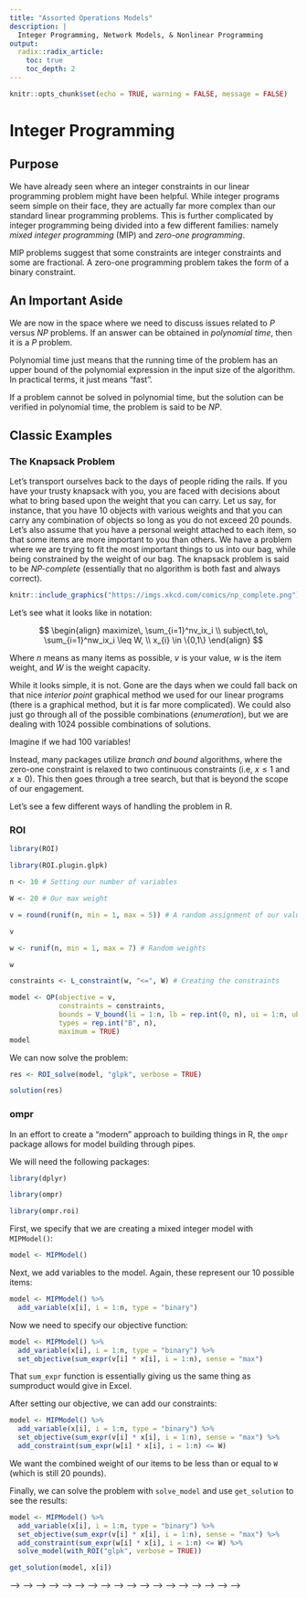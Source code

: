 ```yaml
---
title: "Assorted Operations Models"
description: | 
  Integer Programming, Network Models, & Nonlinear Programming
output:
  radix::radix_article:
    toc: true
    toc_depth: 2
---
```


```r
knitr::opts_chunk$set(echo = TRUE, warning = FALSE, message = FALSE)
```

# Integer Programming

## Purpose

We have already seen where an integer constraints in our linear programming problem might have been helpful. While integer programs seem simple on their face, they are actually far more complex than our standard linear programming problems. This is further complicated by integer programming being divided into a few different families: namely *mixed integer programming* (MIP) and *zero-one programming*.

MIP problems suggest that some constraints are integer constraints and some are fractional. A zero-one programming problem takes the form of a binary constraint.

## An Important Aside

We are now in the space where we need to discuss issues related to *P* versus *NP* problems. If an answer can be obtained in *polynomial time*, then it is a *P* problem. 

<aside>
Polynomial time just means that the running time of the problem has an upper bound of the polynomial expression in the input size of the algorithm. In practical terms, it just means "fast".
</aside>

If a problem cannot be solved in polynomial time, but the solution can be verified in polynomial time, the problem is said to be *NP*.

## Classic Examples

### The Knapsack Problem

Let's transport ourselves back to the days of people riding the rails. If you have your trusty knapsack with you, you are faced with decisions about what to bring based upon the weight that you can carry. Let us say, for instance, that you have 10 objects with various weights and that you can carry any combination of objects so long as you do not exceed 20 pounds. Let's also assume that you have a personal weight attached to each item, so that some items are more important to you than others. We have a problem where we are trying to fit the most important things to us into our bag, while being constrained by the weight of our bag. The knapsack problem is said to be *NP-complete* (essentially that no algorithm is both fast and always correct).

```r
knitr::include_graphics("https://imgs.xkcd.com/comics/np_complete.png")
```


Let's see what it looks like in notation:


$$
\begin{align}
maximize\,  \sum_{i=1}^nv_ix_i \\
subject\,to\, \sum_{i=1}^nw_ix_i \leq W, \\
x_{i} \in \{0,1\}
\end{align}
$$

Where *n* means as many items as possible, *v* is your value, *w* is the item weight, and *W* is the weight capacity.

While it looks simple, it is not. Gone are the days when we could fall back on that nice *interior point* graphical method we used for our linear programs (there is a graphical method, but it is far more complicated). We could also just go through all of the possible combinations (*enumeration*), but we are dealing with $1024$ possible combinations of solutions.

<aside>
Imagine if we had 100 variables!
</aside>

Instead, many packages utilize *branch and bound* algorithms, where the zero-one constraint is relaxed to two continuous constraints (i.e, $x\leq1$ and $x\geq0$). This then goes through a tree search, but that is beyond the scope of our engagement.

Let's see a few different ways of handling the problem in R.

### ROI

```r
library(ROI)

library(ROI.plugin.glpk)

n <- 10 # Setting our number of variables

W <- 20 # Our max weight

v = round(runif(n, min = 1, max = 5)) # A random assignment of our values

v

w <- runif(n, min = 1, max = 7) # Random weights

w

constraints <- L_constraint(w, "<=", W) # Creating the constraints

model <- OP(objective = v, 
            constraints = constraints,
            bounds = V_bound(li = 1:n, lb = rep.int(0, n), ui = 1:n, ub = rep.int(1, n)), 
            types = rep.int("B", n), 
            maximum = TRUE)
model

```

We can now solve the problem:

```r
res <- ROI_solve(model, "glpk", verbose = TRUE)

solution(res)
```


### ompr

In an effort to create a "modern" approach to building things in R, the `ompr` package allows for model building through pipes.

We will need the following packages:

```r
library(dplyr)

library(ompr)

library(ompr.roi)
```

First, we specify that we are creating a mixed integer model with `MIPModel()`:

```r
model <- MIPModel()
```

Next, we add variables to the model. Again, these represent our 10 possible items:

```r
model <- MIPModel() %>% 
  add_variable(x[i], i = 1:n, type = "binary") 
```

Now we need to specify our objective function:

```r
model <- MIPModel() %>% 
  add_variable(x[i], i = 1:n, type = "binary") %>% 
  set_objective(sum_expr(v[i] * x[i], i = 1:n), sense = "max")
```

That `sum_expr` function is essentially giving us the same thing as sumproduct would give in Excel.

After setting our objective, we can add our constraints:

```r
model <- MIPModel() %>% 
  add_variable(x[i], i = 1:n, type = "binary") %>% 
  set_objective(sum_expr(v[i] * x[i], i = 1:n), sense = "max") %>% 
  add_constraint(sum_expr(w[i] * x[i], i = 1:n) <= W)
```

We want the combined weight of our items to be less than or equal to `W` (which is still 20 pounds).

Finally, we can solve the problem with `solve_model` and use `get_solution` to see the results:

```r
model <- MIPModel() %>% 
  add_variable(x[i], i = 1:n, type = "binary") %>% 
  set_objective(sum_expr(v[i] * x[i], i = 1:n), sense = "max") %>% 
  add_constraint(sum_expr(w[i] * x[i], i = 1:n) <= W) %>% 
  solve_model(with_ROI("glpk", verbose = TRUE))

get_solution(model, x[i])
```


<!-- ### Crew Scheduling -->



<!-- # Network Models -->

<!-- ## Purpose -->

<!-- We have already learned about how linear programming can help us to find our objective function. We also talked a little bit about how broadly useful it is to the sciences. One reason that it is so useful is that it can be extended to so many different domains. -->

<!-- ```{r, echo = FALSE} -->
<!-- examples = data.frame(Vocab = c("Product", "Nodes", "Arcs/Edges"),  -->
<!--            Transportation = c("Buses, cars, etc.", "Bus stops, Intersections", "Streets"),  -->
<!--            Communication = c("Messages", "Relay stations", "Communication channels"),  -->
<!--            Water = c("Water", "Lakes, reservoirs", "pipelines, rivers")) -->

<!-- knitr::kable(examples) -->
<!-- ``` -->

<!-- Let's consider the following figure: -->

<!-- ```{r, echo = FALSE} -->
<!-- library(DiagrammeR) -->
<!-- library(magrittr) -->

<!-- # ndf = create_node_df(n = 6, -->
<!-- #     shape = c("circle", "circle", "circle", "circle"), -->
<!-- #     label = c("LA", "Omaha", "Topeka", "Indianapolis", "Chicago", "Boston")) -->
<!-- #  -->
<!-- # edf = create_edge_df(from = c(1, 1, 2, 2, 2, 3, 4, 4, 5, 5),  -->
<!-- #                      to = c(2, 3, 3, 4, 5, 5, 3, 6, 3, 6)) -->
<!-- #  -->
<!-- # create_graph(nodes_df = ndf, edges_df = edf) %>%  -->
<!-- #   render_graph() -->

<!-- grViz(" -->
<!-- digraph { -->
<!--   graph [overlap = true, fontsize = 10, rankdir = BT] -->

<!--   node [shape = circle, style = filled, color = black, fillcolor = aliceblue] -->
<!--   LA -->
<!--   Omaha -->
<!--   Topeka -->
<!--   Chicago -->
<!--   Indianapolis -->
<!--   Boston -->

<!--   LA->Omaha LA->Topeka Omaha->Topeka Omaha->Chicago Omaha->Indianapolis; -->
<!--   Topeka->Indianapolis Chicago->Topeka Indianapolis->Chicago; -->
<!--   Chicago->Boston Indianapolis->Boston; -->
<!-- } -->
<!-- ") -->
<!-- ``` -->


<!-- Each path through our network has an associate cost: -->

<!-- ```{r, echo = FALSE} -->
<!-- data.frame(from = c("LA", "LA", "Omaha", "Omaha", "Omaha",  -->
<!--                     "Topeka", "Chicago", "Chicago", "Indianapolis", "Indianapolis"),  -->
<!--            to = c("Omaha", "Topeka", "Chicago", "Indianapolis", "Topeka",  -->
<!--                   "Indianapolis", "Topeka", "Boston", "Chicago", "Boston"),  -->
<!--            cost = c(1, 7, 2, 7, 5, 3, 1, 8, 3, 2)) %>%  -->
<!--   knitr::kable() -->
<!-- ``` -->


<!-- Using linear programming to solve such network problems is called *network flow programming* and any such problem can be conveyed as a *minimum-cost flow program*. For the vast majority of our network problems, we are going to be minimizing our objective function. In our network flow, we have two main flows: *inflows* and *outflows*.  These two flows are used to produce a sparse matrix of *node-arc incidences*. In a more straightforward approach, these inflows and outflows are used to satisfy the equation of $\Sigma x_j - \Sigma x_j = 0$: this is called *flow conservation*. We can also define a *source* node by changing that equation to $\Sigma x_j - \Sigma x_j = e$; alternatively, we can define a *sink* node with $\Sigma x_j - \Sigma x_j = -e$ -->

<!-- ### A Classic Problem -->

<!-- The *transportation problem* is a classic problem for such network flow problems and we can easily see how we can convert it to a linear programming problem: -->

<!-- ```{r, echo = FALSE} -->
<!-- ndf = create_node_df(n = 7, -->
<!--     shape = c("circle", "circle", "circle", "circle"), -->
<!--     label = c("S1", "S2", "S3", "D1", "D2", "D3", "D4"),  -->
<!--     type = c("source", "source", "source", "destination", "destination",  -->
<!--              "destination", "destination")) -->

<!-- edf = create_edge_df(from = c(1, 1, 1, 1, 2, 2, 2, 2, 3, 3, 3, 3), -->
<!--                      to = c(4, 5, 6, 7, 4, 5, 6, 7, 4, 5, 6, 7),  -->
<!--                      rel = c("35", "30", "40", "32", "37", "40",  -->
<!--                              "42", "25", "40", "15", "20", "28")) -->

<!-- create_graph(nodes_df = ndf, edges_df = edf) %>% -->
<!--   visnetwork() -->

<!-- ``` -->



<!-- $$ -->
<!-- \begin{align} -->
<!-- M = 35_{x_{11}} + 30_{x_{12}} + 40_{x_{13}} + 32_{x_{14}} + 37_{x_{21}} + 40_{x_{22}} + \\ -->
<!-- 42_{x_{23}} + 25_{x_{24}} + 40_{x_{31}} + 15_{x_{32}} + 20_{x_{33}} + 28_{x_{34}} \\ -->
<!-- subject \, to \\ -->
<!-- X_{11} + X_{12} + X_{13} + X_{14} \leq 1200 \\ -->
<!-- X_{21} + X_{22} + X_{23} + X_{24} \leq 1000 \\ -->
<!-- X_{31} + X_{32} + X_{33} + X_{34} \leq 800 \\ -->
<!-- X_{11} + X_{21} + X_{31} \geq 1100 \\ -->
<!-- X_{12} + X_{22} + X_{23} \geq 400 \\ -->
<!-- X_{13} + X_{23} + X_{33} \geq 750 \\ -->
<!-- X_{14} + X_{24} + X_{34} \geq 750 \\ -->
<!-- X_{ij} \geq 0 -->
<!-- \end{align} -->
<!-- $$ -->


<!-- <!-- # ```{r, echo = TRUE} --> -->
<!-- <!-- # library(linprog) --> -->
<!-- <!-- #  --> -->
<!-- <!-- # cMat = c(35, 30, 40, 32, 37, 40,  --> -->
<!-- <!-- #       42, 25, 40, 15, 20, 28) --> -->
<!-- <!-- #  --> -->
<!-- <!-- # b = c(1200, 1000, 800, 1100, 400, 750, 750) --> -->
<!-- <!-- #  --> -->
<!-- <!-- # A = rbind(c(1, 1, 1, 1, 1, 1, 1, 1, 1, 1, 1, 1), c(1, 1, 1, 1, 1, 1, 1, 1, 1, 1, 1, 1),  --> -->
<!-- <!-- #           c(1, 1, 1, 1, 1, 1, 1, 1, 1, 1, 1, 1), c(1, 1, 1, 1, 1, 1, 1, 1, 1, 1, 1, 1), --> -->
<!-- <!-- #           c(1, 1, 1, 1, 1, 1, 1, 1, 1, 1, 1, 1), c(1, 1, 1, 1, 1, 1, 1, 1, 1, 1, 1, 1),  --> -->
<!-- <!-- #           c(1, 1, 1, 1, 1, 1, 1, 1, 1, 1, 1, 1)) --> -->
<!-- <!-- #  --> -->
<!-- <!-- # res = solveLP(cMat, b, A, maximum = FALSE,  --> -->
<!-- <!-- #               const.dir = c("<=", "<=", "<=", ">=", ">=", ">=", ">=")) --> -->
<!-- <!-- #  --> -->
<!-- <!-- # res --> -->
<!-- <!-- # ``` --> -->

<!-- ### Our Problem -->

<!-- We could solve the classic problem by hand without too much effort (it would just take a little bit of time). More modern problems, though, would be a bit tougher. -->

<!-- Look at this data: -->

<!-- ```{r, echo = FALSE} -->
<!-- flowDat = read.table(text =  -->
<!--              "From	To -->
<!-- 1	36 -->
<!-- 1	39 -->
<!-- 1	41 -->
<!-- 2	13 -->
<!-- 2	17 -->
<!-- 2	18 -->
<!-- 2	27 -->
<!-- 2	30 -->
<!-- 2	34 -->
<!-- 2	36 -->
<!-- 4	12 -->
<!-- 4	15 -->
<!-- 4	25 -->
<!-- 4	45 -->
<!-- 5	15 -->
<!-- 5	17 -->
<!-- 5	34 -->
<!-- 5	39 -->
<!-- 5	42 -->
<!-- 6	15 -->
<!-- 6	26 -->
<!-- 6	27 -->
<!-- 6	29 -->
<!-- 6	41 -->
<!-- 6	45 -->
<!-- 6	48 -->
<!-- 6	49 -->
<!-- 7	14 -->
<!-- 7	16 -->
<!-- 7	36 -->
<!-- 10	3 -->
<!-- 11	47 -->
<!-- 12	4 -->
<!-- 12	15 -->
<!-- 12	45 -->
<!-- 13	30 -->
<!-- 14	7 -->
<!-- 14	25 -->
<!-- 14	37 -->
<!-- 14	38 -->
<!-- 15	2 -->
<!-- 15	4 -->
<!-- 15	5 -->
<!-- 15	6 -->
<!-- 15	12 -->
<!-- 15	18 -->
<!-- 15	34 -->
<!-- 15	39 -->
<!-- 15	40 -->
<!-- 16	7 -->
<!-- 16	9 -->
<!-- 16	19 -->
<!-- 17	2 -->
<!-- 17	27 -->
<!-- 18	2 -->
<!-- 18	10 -->
<!-- 18	15 -->
<!-- 18	47 -->
<!-- 19	16 -->
<!-- 19	49 -->
<!-- 20	23 -->
<!-- 20	26 -->
<!-- 21	23 -->
<!-- 21	40 -->
<!-- 21	47 -->
<!-- 23	10 -->
<!-- 23	20 -->
<!-- 23	21 -->
<!-- 23	24 -->
<!-- 23	26 -->
<!-- 23	40 -->
<!-- 23	47 -->
<!-- 24	23 -->
<!-- 24	37 -->
<!-- 25	4 -->
<!-- 25	14 -->
<!-- 25	15 -->
<!-- 25	27 -->
<!-- 25	40 -->
<!-- 25	42 -->
<!-- 25	43 -->
<!-- 25	45 -->
<!-- 26	20 -->
<!-- 26	23 -->
<!-- 26	45 -->
<!-- 27	2 -->
<!-- 27	13 -->
<!-- 27	17 -->
<!-- 27	25 -->
<!-- 27	40 -->
<!-- 27	42 -->
<!-- 27	49 -->
<!-- 28	2 -->
<!-- 28	30 -->
<!-- 28	31 -->
<!-- 28	41 -->
<!-- 29	49 -->
<!-- 30	13 -->
<!-- 30	28 -->
<!-- 30	31 -->
<!-- 30	36 -->
<!-- 30	39 -->
<!-- 30	44 -->
<!-- 31	28 -->
<!-- 31	30 -->
<!-- 31	38 -->
<!-- 31	44 -->
<!-- 32	31 -->
<!-- 32	42 -->
<!-- 33	8 -->
<!-- 33	40 -->
<!-- 34	5 -->
<!-- 34	15 -->
<!-- 34	42 -->
<!-- 34	43 -->
<!-- 34	47 -->
<!-- 35	3 -->
<!-- 36	7 -->
<!-- 36	30 -->
<!-- 36	39 -->
<!-- 37	13 -->
<!-- 37	14 -->
<!-- 37	24 -->
<!-- 37	42 -->
<!-- 37	47 -->
<!-- 38	14 -->
<!-- 38	24 -->
<!-- 38	31 -->
<!-- 38	32 -->
<!-- 38	44 -->
<!-- 39	1 -->
<!-- 39	5 -->
<!-- 39	8 -->
<!-- 39	15 -->
<!-- 39	30 -->
<!-- 39	36 -->
<!-- 39	42 -->
<!-- 40	15 -->
<!-- 40	25 -->
<!-- 40	27 -->
<!-- 40	33 -->
<!-- 40	41 -->
<!-- 40	45 -->
<!-- 40	47 -->
<!-- 41	1 -->
<!-- 41	6 -->
<!-- 41	27 -->
<!-- 41	28 -->
<!-- 41	29 -->
<!-- 41	33 -->
<!-- 41	40 -->
<!-- 41	49 -->
<!-- 42	5 -->
<!-- 42	25 -->
<!-- 42	34 -->
<!-- 42	43 -->
<!-- 42	48 -->
<!-- 44	3 -->
<!-- 44	28 -->
<!-- 44	30 -->
<!-- 44	31 -->
<!-- 44	38 -->
<!-- 44	49 -->
<!-- 45	3 -->
<!-- 45	4 -->
<!-- 45	6 -->
<!-- 45	12 -->
<!-- 45	15 -->
<!-- 45	25 -->
<!-- 45	26 -->
<!-- 45	27 -->
<!-- 45	34 -->
<!-- 45	40 -->
<!-- 45	49 -->
<!-- 46	6 -->
<!-- 46	48 -->
<!-- 46	49 -->
<!-- 47	3 -->
<!-- 47	11 -->
<!-- 47	21 -->
<!-- 47	37 -->
<!-- 47	40 -->
<!-- 48	6 -->
<!-- 48	42 -->
<!-- 49	6 -->
<!-- 49	19 -->
<!-- 49	27 -->
<!-- 49	29 -->
<!-- 49	36 -->
<!-- 49	41 -->
<!-- 49	46 -->
<!-- ", header = TRUE) -->

<!-- rmarkdown::paged_table(flowDat) -->
<!-- ``` -->

<!-- We would be dealing with a large number of equations and people tend not to do too well with large tables of information. -->

<!-- <aside> -->
<!-- That is why you should always visual things like correlation matrices. -->
<!-- </aside> -->

<!-- Maybe we could do better with a visualization? -->

<!-- ```{r, echo = FALSE} -->


<!-- ndf = create_node_df(n = 49, -->
<!--     shape = rep("circle", 49), -->
<!--     label = 1:49) -->

<!-- edf = create_edge_df(from = flowDat$From, -->
<!--                      to = flowDat$To) -->

<!-- create_graph(nodes_df = ndf, edges_df = edf) %>% -->
<!--   visnetwork() -->

<!-- ``` -->




<!-- # Nonlinear Programming -->

<!-- Despite living in a world that really likes lineararity, we see nonlinear trends/functions everywhere (magnetic field strength, stock portfolio optimization, stress and productivity, etc.). Nonlinear programming (NLP) embraces this nonlinear world and allows for problems to break free from straight lines. But...what makes a problem nonlinear?  -->

<!-- Let's start by demonstrating a linear equation. If we have an equation $3+2_{x_1}+7_{x_2}$ and supply numbers for $x_1$ (1:10) and $x_2$ (11:20), we would get the following line: -->

<!-- ```{r, echo = FALSE} -->
<!-- library(ggplot2) -->

<!-- plotdat = data.frame(x1 = 1:10,  -->
<!--                      x2 = 11:20) -->

<!-- plotdat$y = (3 + (2 * plotdat$x1) + (7 * plotdat$x2)) -->

<!-- ggplot(plotdat, aes(x1, y)) +  -->
<!--   geom_line() + -->
<!--   theme_minimal() -->
<!-- ``` -->

<!-- It is that same old song and dance that for every unit increase in x, we have a proportional increase in y. -->

<!-- Nonlinear functions behave differently. If we take our previous equation and tweak it by adding a higher order term ($3+{x_1}^3+7_{x_2}$), we get the following: -->

<!-- ```{r, echo = FALSE} -->
<!-- plotdat = data.frame(x1 = 1:10,  -->
<!--                      x2 = 11:20) -->

<!-- plotdat$y = (3 + (plotdat$x1^3) + (7 * plotdat$x2)) -->

<!-- ggplot(plotdat, aes(x1, y)) +  -->
<!--   geom_line() + -->
<!--   theme_minimal() -->
<!-- ``` -->

<!-- We no longer have a proportional increase. -->

<!-- NLP comes into play when any part of the problem, objective function and/or constraints, is nonlinear. -->

<!-- ## The Optima Problem -->

<!-- The previous image shows us a really nice 2d version of a nonlinear trend. For the vast majority of our statistical and mathematical models, we should really be observing them in multidimension space. Figuring out why nonlinear problems are so hard to find optimal solutions for make more sense once we map the models to 3 dimensions.  -->

<!-- We can see that any 3d surface has multiple local optima, but there can be only one global optima. -->

<!-- <aside> -->
<!-- The global optima is itself a local optima. -->
<!-- </aside> -->

<!-- ```{r, echo = FALSE} -->
<!-- library(plotly) -->

<!-- plot_ly(z = ~volcano) %>% add_surface(showscale = FALSE, -->
<!--   contours = list( -->
<!--     z = list( -->
<!--       show=TRUE, -->
<!--       usecolormap=TRUE, -->
<!--       highlightcolor="#ff0000", -->
<!--       project=list(z=TRUE) -->
<!--       ) -->
<!--     ) -->
<!--   ) %>% -->
<!--   layout( -->
<!--     scene = list( -->
<!--       zaxis = list(title = "z"), -->
<!--       camera=list( -->
<!--         eye = list(x=1.87, y=0.88, z=-0.64) -->
<!--         ) -->
<!--       ) -->
<!--   ) -->
<!-- ``` -->

<!-- In NLP, we might not actually find the global optima; instead, we may find any number of our local optima. Why can't we find the global optima -- our starting point is one source of blame. When we (or our program) selects a starting point within the surface, the algorithms will transverse through the steepest line it can find until it stops seeing incremental change. This is further complicated by the fact that the global optima could be anywhere within the feasible region of a nonlinear problem (not just at the extreme edges like our linear programming problem) and even further complicated by the ability to have disjointed feasible regions in our nonlinear problem. -->

<!-- ## Examples -->

<!-- You can breathe a sigh of relief -- we won't be messing around with R for NLP. It is not because R won't do it (it can and does very well), but it is very coding heavy. -->

<!-- Let's use the following equation: -->

<!-- $$y = x^2 -4x + 20 $$ -->

<!-- We might want to try 3 different things: minimize y, y = 80, and y is maximized within a lower and upper bound of 0 and 10 for x. -->

<!-- ```{r, echo = FALSE} -->
<!-- plotdat = data.frame(x = -10:20) -->

<!-- plotdat$y = plotdat$x^2 - (4 * plotdat$x) + 20 -->

<!-- ggplot(plotdat, aes(x, y)) +  -->
<!--   geom_line() + -->
<!--   theme_minimal() -->
<!-- ``` -->

<!-- We can go to Excel to find the solution to our problem, but we could almost pick out how to best minimize the function just by looking at the graph. -->

<!-- ```{r, echo = FALSE} -->
<!-- ggplot(plotdat, aes(x, y)) +  -->
<!--   geom_line() + -->
<!--   geom_point(data = data.frame(x = 2, y = 16), aes(x, y), color = "#ff5500",  -->
<!--              size = 4) + -->
<!--   theme_minimal() -->
<!-- ``` -->

<!-- Either way, we get values of y = 16 and x = 2 when y is minimized. -->

<!-- Let's see what it looks like when we set y = 80. -->


<!-- ```{r, echo = FALSE} -->
<!-- ggplot(plotdat, aes(x, y)) +  -->
<!--   geom_line() + -->
<!--   geom_point(data = data.frame(x = 2, y = 16), aes(x, y), color = "#ff5500",  -->
<!--              size = 4) + -->
<!--   geom_point(data = data.frame(x = c(-6, 10), y = c(80, 80)), aes(x, y), color = "blue",  -->
<!--              size = 4) + -->
<!--   theme_minimal() -->
<!-- ``` -->

<!-- You can get two possible answers for that one. -->

<!-- And finally, what happens when we maximize with our constraints on x? -->

<!-- With the conceptual stuff out of the way, let's look at a few real examples. -->


